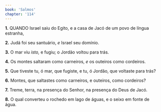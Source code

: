 ```yaml
---
book: 'Salmos'
chapter: '114'
---
```


**1.** QUANDO Israel saiu do Egito, e a casa de Jacó de um povo de língua estranha,

**2.** Judá foi seu santuário, *e* Israel seu domínio.

**3.** O mar viu *isto,* e fugiu; o Jordão voltou para trás.

**4.** Os montes saltaram como carneiros, *e* os outeiros como cordeiros.

**5.** Que tiveste tu, ó mar, que fugiste, e tu, ó Jordão, que voltaste para trás?

**6.** Montes, que saltastes como carneiros, e outeiros, como cordeiros?

**7.** Treme, terra, na presença do Senhor, na presença do Deus de Jacó.

**8.** O qual converteu o rochedo em lago de águas, e o seixo em fonte de água.